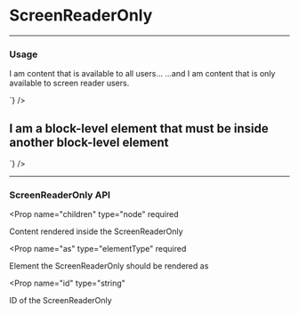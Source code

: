 

# ScreenReaderOnly

---

### Usage

<LiveCode>
  <LiveCode.Content
    title="Basic"
    code={`
      <p>
        I am content that is available to all users...
        <ScreenReaderOnly id="example-id">
          ...and I am content that is only available to screen reader users.
        </ScreenReaderOnly>
      </p>
    `}
  />
  <LiveCode.Content
    title="As a div"
    code={`
      <ScreenReaderOnly as="div">
        <h2>I am a block-level element that must be inside another block-level element</h2>
      </ScreenReaderOnly>
    `}
  />
</LiveCode>

---

### ScreenReaderOnly API

<Prop
  name="children"
  type="node"
  required
> 
  Content rendered inside the ScreenReaderOnly
</Prop>

<Prop
  name="as"
  type="elementType"
  required
> 
  Element the ScreenReaderOnly should be rendered as
</Prop>

<Prop
  name="id"
  type="string"
> 
  ID of the ScreenReaderOnly
</Prop>
